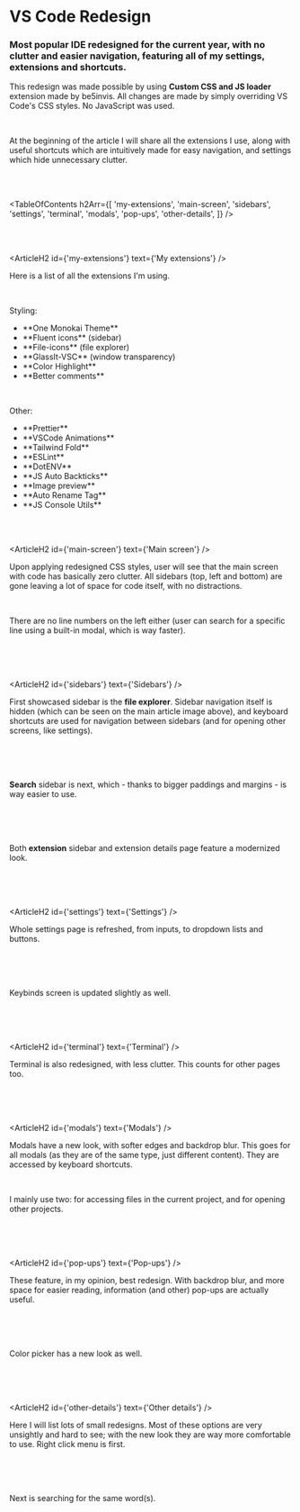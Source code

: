 

# VS Code Redesign

### Most popular IDE redesigned for the current year, with no clutter and easier navigation, featuring all of my settings, extensions and shortcuts.

<HeroImage image={VSCode} title="VS Code Redesign" />

This redesign was made possible by using **Custom CSS and JS loader** extension made by be5invis. All changes are made by simply overriding VS Code's CSS styles. No JavaScript was used.

<br />

At the beginning of the article I will share all the extensions I use, along with useful shortcuts which are intuitively made for easy navigation, and settings which hide unnecessary clutter.

<br />
<br />

<TableOfContents
   h2Arr={[
      'my-extensions',
      'main-screen',
      'sidebars',
      'settings',
      'terminal',
      'modals',
      'pop-ups',
      'other-details',
   ]}
/>

<br />
<br />

<ArticleH2 id={'my-extensions'} text={'My extensions'} />

Here is a list of all the extensions I'm using.

<br />

Styling:

<ul className="list-disc pl-6">
   <li>**One Monokai Theme**</li>
   <li>**Fluent icons** (sidebar)</li>
   <li>**File-icons** (file explorer)</li>
   <li>**GlassIt-VSC** (window transparency)</li>
   <li>**Color Highlight**</li>
   <li>**Better comments**</li>
</ul>

<br />

Other:

<ul className="list-disc pl-6">
   <li>**Prettier**</li>
   <li>**VSCode Animations**</li>
   <li>**Tailwind Fold**</li>
   <li>**ESLint**</li>
   <li>**DotENV**</li>
   <li>**JS Auto Backticks**</li>
   <li>**Image preview**</li>
   <li>**Auto Rename Tag**</li>
   <li>**JS Console Utils**</li>
</ul>

<br />
<br />

<ArticleH2 id={'main-screen'} text={'Main screen'} />

Upon applying redesigned CSS styles, user will see that the main screen with code has basically zero clutter. All sidebars (top, left and bottom) are gone leaving a lot of space for code itself, with no distractions.

<br />

There are no line numbers on the left either (user can search for a specific line using a built-in modal, which is way faster).

<br />

<ArticleImage image={VSCodeImg1} alt="Main screen" />

<br />
<br />

<ArticleH2 id={'sidebars'} text={'Sidebars'} />

First showcased sidebar is the **file explorer**. Sidebar navigation itself is hidden (which can be seen on the main article image above), and keyboard shortcuts are used for navigation between sidebars (and for opening other screens, like settings).

<br />

<ArticleImage image={VSCodeImg2} alt="File sidebar" />

<br />
<br />

**Search** sidebar is next, which - thanks to bigger paddings and margins - is way easier to use.

<br />

<ArticleImage image={VSCodeImg3} alt="File search" />

<br />
<br />

Both **extension** sidebar and extension details page feature a modernized look.

<br />

<ArticleImage image={VSCodeImg4} alt="Extension screen" />

<br />
<br />

<ArticleH2 id={'settings'} text={'Settings'} />

Whole settings page is refreshed, from inputs, to dropdown lists and buttons.

<br />

<ArticleImage image={VSCodeImg5} alt="Settings screen" />

<br />
<br />

Keybinds screen is updated slightly as well.

<br />

<ArticleImage image={VSCodeImg6} alt="Keybinds screen" />

<br />
<br />

<ArticleH2 id={'terminal'} text={'Terminal'} />

Terminal is also redesigned, with less clutter. This counts for other pages too.

<br />

<ArticleImage image={VSCodeImg7} alt="Terminal" />

<br />
<br />

<ArticleH2 id={'modals'} text={'Modals'} />

Modals have a new look, with softer edges and backdrop blur. This goes for all modals (as they are of the same type, just different content). They are accessed by keyboard shortcuts.

<br />

I mainly use two: for accessing files in the current project, and for opening other projects.

<br />

<ArticleImage image={VSCodeImg8} alt="File search modal" />

<br />
<br />

<ArticleH2 id={'pop-ups'} text={'Pop-ups'} />

These feature, in my opinion, best redesign. With backdrop blur, and more space for easier reading, information (and other) pop-ups are actually useful.

<br />

<ArticleImage image={VSCodeImg9} alt="Pop-ups" />

<br />
<br />

Color picker has a new look as well.

<br />

<ArticleImage image={VSCodeImg10} alt="Color picker" />

<br />
<br />

<ArticleH2 id={'other-details'} text={'Other details'} />

Here I will list lots of small redesigns. Most of these options are very unsightly and hard to see; with the new look they are way more comfortable to use. Right click menu is first.

<br />

<ArticleImage image={VSCodeImg11} alt="Right click options" />

<br />
<br />

Next is searching for the same word(s).

<br />

<ArticleImage image={VSCodeImg12} alt="Word search" />

<br />
<br />
